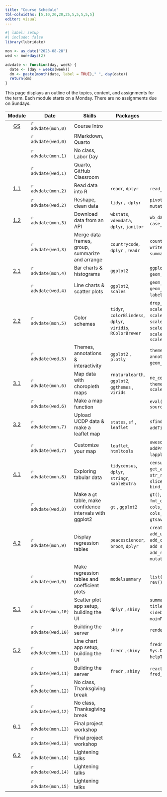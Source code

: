 ```yaml
---
title: "Course Schedule"
tbl-colwidths: [5,10,20,20,25,5,5,5,5,5]
editor: visual
---
```


```r
#| label: setup
#| include: false
library(lubridate)

mon <- as_date("2023-08-28")
wed <- mon+days(2)

advdate <- function(day, week) {
  date <- (day + weeks(week))
  dm <- paste(month(date, label = TRUE)," ", day(date))
  return(dm)  
}
```

This page displays an outline of the topics, content, and assignments for the term. Each module starts on a Monday. There are no assignments due on Sundays.

::: column-screen-inset-right
|                        Module                         | Date                | Skills                                                    | Packages                                                     | Functions                                                                                                                                                                           |                                      Readings                                       |                                                                  Reference                                                                  | Slides |                                                                                             Videos                                                                                              |                                                                                                     Assignments                                                                                                      |
|:------:|--------|--------|--------|--------|:------:|:------:|:------:|:------:|:------:|
| [GS](/modules/getting-started.html "Getting Started") | `r advdate(mon,0)`  | Course Intro                                              |                                                              |                                                                                                                                                                                     |                                                                                     |                                                                                                                                             |        |                                                                                                                                                                                                 |                                                                                                                                                                                                                      |
|                                                       | `r advdate(wed,0)`  | RMarkdown, Quarto                                         |                                                              |                                                                                                                                                                                     |                                                                                     |                        [📖](https://www.tidyverse.org/blog/2017/12/workflow-vs-script/ "project-oriented workflow")                         |        |                                                                       [🖥️](https://youtu.be/gssjyyl7vxI "R and RStudio")                                                                        |                                                                                                                                                                                                                      |
|                                                       | `r advdate(mon,1)`  | No class, Labor Day                                       |                                                              |                                                                                                                                                                                     |                                                                                     |                                                                                                                                             |        |                                                                                                                                                                                                 |                                                                                                                                                                                                                      |
|                                                       | `r advdate(wed,1)`  | Quarto, GitHub Classroom                                  |                                                              |                                                                                                                                                                                     |                                                                                     |                                          [📖](https://happygitwithr.com/ "Chaps 4, 6, 7, 9 & 12")                                           |        |                                           [🖥️](https://youtu.be/c654j7aQjcg "Quarto")[🖥️](https://youtu.be/ApvMnAfQe8A "GitHub and GitHub Classroom")                                           |                                                                                                                                                                                                                      |
|     [1.1](/modules/module-1.1.html "Module 1.1")      | `r advdate(mon,2)`  | Read data into R                                          | `readr`, `dplyr`                                             | `read_csv()`, `glimpse()`                                                                                                                                                           |                                                                                     |                                 [📖](https://r4ds.hadley.nz/data-import.html#introduction "r4ds 8.1 & 8.2")                                 |        |                               [🖥️](https://youtu.be/YLOaKB8dfF4 "Downloading World Bank data")[🖥️](https://youtu.be/XOGXn8IiHK8 "Reading data from a flat file")                                |                                                                                                                                                                                                                      |
|                                                       | `r advdate(wed,2)`  | Reshape, clean data                                       | `tidyr, dplyr`                                               | `pivot_longer(), mutate()`, `mutate_at()`, `substring()`                                                                                                                            |    [📖](https://link.springer.com/article/10.1057/palgrave.ap.5500151 "Norris")     |                                        [📖](https://r4ds.hadley.nz/data-tidy.html "r4ds 6.1 & 6.3")                                         |        |                                                                       [🖥️](https://youtu.be/ud36szsO9a4 "Reshaping data")                                                                       |                                                                 [📘](https://blackboard.gwu.edu/ultra/courses/_387298_1/outline "Module 1.1. quiz")                                                                  |
|     [1.2](/modules/module-1.2.html "Module 1.2")      | `r advdate(mon,3)`  | Download data from an API                                 | `wbstats`, `vdemdata`, `dplyr`, `janitor`                    | `wb_data()`, `vdem`, `select_()`, `filter()`, `case_match()`, `round_to_fraction()`                                                                                                 |                                                                                     |                                                                                                                                             |        |                           [🖥️](https://youtu.be/cBRTP2imt_o "Dowload data from the World Bank")[🖥️](https://youtu.be/7CvYTeMP_PU "Filter data and select variables")                            |                                                                                                                                                                                                                      |
|                                                       | `r advdate(wed,3)`  | Merge data frames, group, summarize and arrange           | `countrycode`, `dplyr` , `readr`                             | `countrycode()`, `left_join()`, `write_csv()`, `group_by()`, `summarize()`, `arrange()`                                                                                             |                                                                                     | [📖](https://r4ds.hadley.nz/joins.html#sec-mutating-joins "r4ds, 20.3") [📖](https://r4ds.hadley.nz/data-transform.html#groups "r4ds, 4.5") |        | [🖥️](https://youtu.be/ZGD0kO_iwAM "Add country codes to data frame")[🖥️](https://youtu.be/wNF3ZPneHWw "Merge two data frames")[🖥️](https://youtu.be/2nX9p6arQjg "Group, summarize and arrange") |                                 [📘](https://blackboard.gwu.edu/ultra/courses/_387298_1/outline "Module 1.2 quiz")[🧮](/assignments/coding-assignment-1.html "Coding assignment 1")                                  |
|     [2.1](/modules/module-2.1.html "Module 2.1")      | `r advdate(mon,4)`  | Bar charts & histograms                                   | `ggplot2`                                                    | `ggplot()`, `geom_col()`, `geom_histogram()`, `aes()`, `labs()`                                                                                                                     |                                                                                     |        [📖](https://r4ds.hadley.nz/data-visualize.html "r4ds, 2")[📖](https://r4ds.hadley.nz/communication.html#labels "r4ds, 12.2")        |        |                                                 [🖥️](https://youtu.be/hl02sVTyCRA "Bar charts")[🖥️](https://youtu.be/LuNDAIQXx9w "Histograms")                                                  |                                                                                                                                                                                                                      |
|                                                       | `r advdate(wed,4)`  | Line charts & scatter plots                               | `ggplot2`, `scales`                                          | `geom_line()` , `geom_point()`, `geom_smooth()`, `scale_x_log10(),` `label_number()`, `geom_text()`                                                                                 |     [📖](https://www-jstor-org.proxygw.wrlc.org/stable/1951731?seq=8 "Lipset")      |                                         [📖](https://r4ds.hadley.nz/layers.html "r4ds, 10.1-10.4")                                          |        |                                               [🖥️](https://youtu.be/cHos9y261SQ "Line charts")[🖥️](https://youtu.be/Cvme3C268wE "Scatter plots")                                                |                                                                  [📘](https://blackboard.gwu.edu/ultra/courses/_387298_1/outline "Module 2.1 quiz")                                                                  |
|     [2.2](/modules/module-2.2.html "Module 2.2")      | `r advdate(mon,5)`  | Color schemes                                             | `tidyr`, `colorBlindess`, `dplyr`, `viridis`, `RColorBrewer` | `drop_na()`, `cvdPlot()`, `scale_fill_manual()`, `scale_fill_viridis_d()`, `scale_fill_brewer()`, `scale_color_manual()`, `scale_color_viridis_d()`, `scale_color_brewer`           |                                                                                     |                                     [📖](https://r4ds.hadley.nz/communication.html#scales "r4ds, 12.4")                                     |        |                                                                       [🖥️](https://youtu.be/fBCtSjg_-Ik "Color schemes")                                                                        |                                                                                                                                                                                                                      |
|                                                       | `r advdate(wed,5)`  | Themes, annotations & interactivity                       | `ggplot2` , `plotly`                                         | `theme_dark()`, `theme_minimal()`, `annotate()`, `geom_hline()`, ``` geom_vline(),``ggplotly() ```, `layout()`                                                                      |                                                                                     |                               [📖](https://r4ds.hadley.nz/communication.html#annotations "r4ds, 12.3 & 12.5")                               |        |                          [🖥️](https://youtu.be/Le0OJXdsy3o "Themes")[🖥️](https://youtu.be/uEpBMgWilXc "Annotations")[🖥️](https://youtu.be/T-7jtbcwaJ0 "Interactivity")                          |                                 [📘](https://blackboard.gwu.edu/ultra/courses/_387298_1/outline "Module 2.2 quiz") [🧮](/assignments/coding-assignment-2.html "Coding assignment 2")                                 |
|     [3.1](/modules/module-3.1.html "Module 3.1")      | `r advdate(mon,6)`  | Map data with choropleth maps                             | `rnaturalearth`, `ggplot2`, `ggthemes` , `virids`            | `ne_countries()`, `geom_sf()`, `theme_map()` , `theme()` , `scale_fill_viridis_c()`                                                                                                 |                                                                                     |                                                                                                                                             |        |                                          [🖥️](https://youtu.be/HB3PMF93hzs "Choropleth maps")[🖥️](https://youtu.be/5RnnGov3Iw4 "Map World Bank data")                                           |                                                                                                                                                                                                                      |
|                                                       | `r advdate(wed,6)`  | Make a map function                                       |                                                              | `eval()`, `parse()`, `function()`, `source()`                                                                                                                                       | [📖](https://www-jstor-org.proxygw.wrlc.org/stable/j.ctt7s3wz.10 "Ross, Chapter 3") |                                                                                                                                             |        |                                                               [🖥️](https://youtu.be/m42vrbEEHT4 "Turn your map into a function")                                                                |                                                                  [📘](https://blackboard.gwu.edu/ultra/courses/_387298_1/outline "Module 3.1 quiz")                                                                  |
|     [3.2](/modules/module-3.2.html "Module 3.2")      | `r advdate(mon,7)`  | Upload UCDP data & make a leaflet map                     | `states`, `sf` , `leaflet`                                   | `sfind()`, `st_as_sf()` , `leaflet()`, `addTiles()`, `addMarkers()`, `setView()`                                                                                                    |                                                                                     |                                                                                                                                             |        |                                          [🖥️](https://youtu.be/If2PwFv90iI "Upload UCDP data")[🖥️](https://youtu.be/hHUPqgHRqYU "Make a leaflet map")                                           |                                                                                                                                                                                                                      |
|                                                       | `r advdate(wed,7)`  | Customize your map                                        | `leaflet`, `htmltools`                                       | `awesomeIcons()`,`addAwesomeMarkers()`, `addProviderTiles()`, `sprintf()`, `lapply()`, `HTML`                                                                                       |                                                                                     |                                                                                                                                             |        |                                                                     [🖥️](https://youtu.be/qLYeSsoDvgs "Customize your map")                                                                     |                                 [📘](https://blackboard.gwu.edu/ultra/courses/_387298_1/outline "Module 3.2 quiz") [🧮](/assignments/coding-assignment-3.html "Coding assignment 3")                                 |
|     [4.1](/modules/module-4.1.html "Module 4.1")      | `r advdate(mon,8)`  | Exploring tabular data                                    | `tidycensus`, `dplyr`, `stringr`, `kableExtra`               | `census_api_key()`, `load_variables()`, `get_acs()`, `rename()`, `rename_with`, `str_remove()`, `kable()`, `slice_max()`, `slice_min()`, `slice_sample()`, `bind_rows()`            |                                                                                     |                                                                                                                                             |        |                   [🖥️](Working%20with%20tidycensus "https://www.youtube.com/embed/wo9vZccmqwc")[🖥️](https://www.youtube.com/embed/wo9vZccmqwc "Explore data with kableExtra")                   |                                                                                                                                                                                                                      |
|                                                       | `r advdate(wed,8)`  | Make a `gt` table, make confidence intervals with ggplot2 | `gt` , `ggplot2`                                             | `gt()`, `tab_header()`, `cols_label()`, `fmt_currency()`, `tab_source_note()`, `cols_width()`, `opt_table_font()`, `cols_align()`, `tab_options()`, `gtsave()` , `geom_errorbar()`  |            [📖](https://www.jstor.org/stable/3118222 "Fearon & Laitin")             |                                                                                                                                             |        |                           [🖥️](https://www.youtube.com/embed/wo9vZccmqwc "Make a gt table")[🖥️](https://www.youtube.com/embed/wo9vZccmqwc "Make a coefficient plot")                            |                                                                  [📘](https://blackboard.gwu.edu/ultra/courses/_387298_1/outline "Module 4.1 quiz")                                                                  |
|     [4.2](/modules/module-4.2.html "Module 4.2")      | `r advdate(mon,9)`  | Display regression tables                                 | `peacesciencer`, `broom`, `dplyr`                            | `create_stateyears()`, `add_ucdp_acd()`, `add_democracy()`, `add_creg_fractionalization()`, `add_sdp_gdp()`, `add_rugged_terrain()`, `tidy()`, `mutate_if()`, `glm()`, `binomial()` |                                                                                     |                                                                                                                                             |        |                                                                                               🖥️                                                                                                |                                                                                                                                                                                                                      |
|                                                       | `r advdate(wed,9)`  | Make regression tables and coefficient plots              | `modelsummary`                                               | `list()`, `modelsummary()`, `modelplot()`, `rev()`                                                                                                                                  |                                                                                     |                                                                                                                                             |        |                                                                                              🖥️🖥️                                                                                               | [✍️](/project/project-assignment-1.html "Project assignment 1") [📘](https://blackboard.gwu.edu/ultra/courses/_387298_1/outline "Module 4.2 quiz") [🧮](/assignments/coding-assignment-4.html "Coding assignment 4") |
|     [5.1](/modules/module-5.1.html "Module 5.1")      | `r advdate(mon,10)` | Scatter plot app setup, building the UI                   | `dplyr` , `shiny`                                            | `summarize_all()`, `fluidPage()`, `titlePanel()`, `sidebarLayout()`, `sidebarPanel()`, `selectInput()`, `mainPanel()`, `plotOutput()`                                               |                                                                                     |                                                                                                                                             |        |                                                                                              🖥️🖥️                                                                                               |                                                                                                                                                                                                                      |
|                                                       | `r advdate(wed,10)` | Building the server                                       | `shiny`                                                      | `renderPlot()`, `shinyApp()`                                                                                                                                                        |       [📖](https://muse-jhu-edu.proxygw.wrlc.org/article/225602 "Huntington")       |                                                                                                                                             |        |                                                                                               🖥️                                                                                                |                                                                  [📘](https://blackboard.gwu.edu/ultra/courses/_387298_1/outline "Module 5.1 quiz")                                                                  |
|        [5.2](/modules/module-5.2 "Module 5.2")        | `r advdate(mon,11)` | Line chart app setup, building the UI                     | `fredr` , `shiny`                                            | `fredr_set_key()` , `as.Date()` , `Sys.Date()` , `column()`, `wellPanel()`, `helpText()`, `sliderInput()`                                                                           |                                                                                     |                                                                                                                                             |        |                                                                                              🖥️🖥️                                                                                               |                                                                                                                                                                                                                      |
|                                                       | `r advdate(wed,11)` | Building the server                                       | `fredr` , `shiny`                                            | `reactive()`, `fredr()`, `fred_indicator()`                                                                                                                                         |                                                                                     |                                                                                                                                             |        |                                                                                               🖥️                                                                                                | [✍️](/project/project-assignment-2.html "Project assignment 2") [📘](https://blackboard.gwu.edu/ultra/courses/_387298_1/outline "Module 5.2 quiz") [🧮](/assignments/coding-assignment-5.html "Coding assignment 5") |
|                                                       | `r advdate(mon,12)` | No class, Thanksgiving break                              |                                                              |                                                                                                                                                                                     |                                                                                     |                                                                                                                                             |        |                                                                                                                                                                                                 |                                                                                                                                                                                                                      |
|                                                       | `r advdate(wed,12)` | No class, Thanksgiving break                              |                                                              |                                                                                                                                                                                     |                                                                                     |                                                                                                                                             |        |                                                                                                                                                                                                 |                                                                                                                                                                                                                      |
|     [6.1](/modules/module-6.1.html "Module 6.1")      | `r advdate(mon,13)` | Final project workshop                                    |                                                              |                                                                                                                                                                                     |                                                                                     |                                                                                                                                             |        |                                                                                               🖥️                                                                                                |                                                                                                                                                                                                                      |
|                                                       | `r advdate(wed,13)` | Final project workshop                                    |                                                              |                                                                                                                                                                                     |                                                                                     |                                                                                                                                             |        |                                                                                                                                                                                                 |                                                                                                                                                                                                                      |
|     [6.2](/modules/module-6.2.html "Module 6.2")      | `r advdate(mon,14)` | Lightening talks                                          |                                                              |                                                                                                                                                                                     |                                                                                     |                                                                                                                                             |        |                                                                                               🖥️                                                                                                |                                                                                                                                                                                                                      |
|                                                       | `r advdate(wed,14)` | Lightening talks                                          |                                                              |                                                                                                                                                                                     |                                                                                     |                                                                                                                                             |        |                                                                                                                                                                                                 |                                                                                                                                                                                                                      |
|                                                       | `r advdate(mon,15)` | Lightening talks                                          |                                                              |                                                                                                                                                                                     |                                                                                     |                                                                                                                                             |        |                                                                                                                                                                                                 |                                                                           [✍️](/project/project-assignment-3.html "Project assignment 3")                                                                            |
:::
